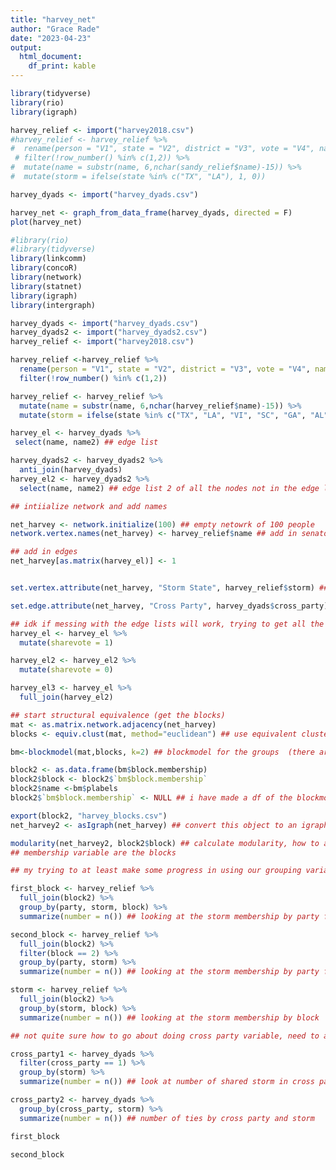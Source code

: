 ```yaml
---
title: "harvey_net"
author: "Grace Rade"
date: "2023-04-23"
output: 
  html_document:
    df_print: kable
---
```

```r
library(tidyverse)
library(rio)
library(igraph)

harvey_relief <- import("harvey2018.csv")
#harvey_relief <- harvey_relief %>% 
#  rename(person = "V1", state = "V2", district = "V3", vote = "V4", name = "V5", party = "V6") %>% 
 # filter(!row_number() %in% c(1,2)) %>% 
#  mutate(name = substr(name, 6,nchar(sandy_relief$name)-15)) %>%
#  mutate(storm = ifelse(state %in% c("TX", "LA"), 1, 0))

harvey_dyads <- import("harvey_dyads.csv")

harvey_net <- graph_from_data_frame(harvey_dyads, directed = F)
plot(harvey_net)
```

```r
#library(rio)
#library(tidyverse)
library(linkcomm)
library(concoR)
library(network)
library(statnet)
library(igraph)
library(intergraph)

harvey_dyads <- import("harvey_dyads.csv")
harvey_dyads2 <- import("harvey_dyads2.csv")
harvey_relief <- import("harvey2018.csv")

harvey_relief <-harvey_relief %>% 
  rename(person = "V1", state = "V2", district = "V3", vote = "V4", name = "V5", party = "V6") %>% 
  filter(!row_number() %in% c(1,2))

harvey_relief <- harvey_relief %>% 
  mutate(name = substr(name, 6,nchar(harvey_relief$name)-15)) %>% 
  mutate(storm = ifelse(state %in% c("TX", "LA", "VI", "SC", "GA", "AL", "FL"), 1, 0)) ## harvey relief just in case

harvey_el <- harvey_dyads %>% 
 select(name, name2) ## edge list

harvey_dyads2 <- harvey_dyads2 %>% 
  anti_join(harvey_dyads)
harvey_el2 <- harvey_dyads2 %>% 
  select(name, name2) ## edge list 2 of all the nodes not in the edge list (idk just spitballing)

## intiialize network and add names

net_harvey <- network.initialize(100) ## empty netowrk of 100 people
network.vertex.names(net_harvey) <- harvey_relief$name ## add in senator names

## add in edges
net_harvey[as.matrix(harvey_el)] <- 1 


set.vertex.attribute(net_harvey, "Storm State", harvey_relief$storm) ## set storm as a vertex attribute

set.edge.attribute(net_harvey, "Cross Party", harvey_dyads$cross_party) ## set edge attribute to cross party vote

## idk if messing with the edge lists will work, trying to get all the senators to be in the edge list
harvey_el <- harvey_el %>% 
  mutate(sharevote = 1)

harvey_el2 <- harvey_el2 %>% 
  mutate(sharevote = 0)

harvey_el3 <- harvey_el %>% 
  full_join(harvey_el2)

## start structural equivalence (get the blocks)
mat <- as.matrix.network.adjacency(net_harvey)
blocks <- equiv.clust(mat, method="euclidean") ## use equivalent clusters because they work on network objects

bm<-blockmodel(mat,blocks, k=2) ## blockmodel for the groups  (there are two blocks)

block2 <- as.data.frame(bm$block.membership)
block2$block <- block2$`bm$block.membership`
block2$name <-bm$plabels
block2$`bm$block.membership` <- NULL ## i have made a df of the blockmodel, sorting the whole senate into groups 

export(block2, "harvey_blocks.csv")
net_harvey2 <- asIgraph(net_harvey) ## convert this object to an igraph object 

modularity(net_harvey2, block2$block) ## calculate modularity, how to add the storm attribute though and cross party, not sure what to do next
## membership variable are the blocks

## my trying to at least make some progress in using our grouping variables

first_block <- harvey_relief %>% 
  full_join(block2) %>% 
  group_by(party, storm, block) %>% 
  summarize(number = n()) ## looking at the storm membership by party for block 1

second_block <- harvey_relief %>% 
  full_join(block2) %>% 
  filter(block == 2) %>% 
  group_by(party, storm) %>% 
  summarize(number = n()) ## looking at the storm membership by party for block 2

storm <- harvey_relief %>% 
  full_join(block2) %>% 
  group_by(storm, block) %>% 
  summarize(number = n()) ## looking at the storm membership by block

## not quite sure how to go about doing cross party variable, need to add it to the dyads but then i can't look at the blocks

cross_party1 <- harvey_dyads %>% 
  filter(cross_party == 1) %>% 
  group_by(storm) %>% 
  summarize(number = n()) ## look at number of shared storm in cross party ties

cross_party2 <- harvey_dyads %>% 
  group_by(cross_party, storm) %>% 
  summarize(number = n()) ## number of ties by cross party and storm

first_block

second_block
```
